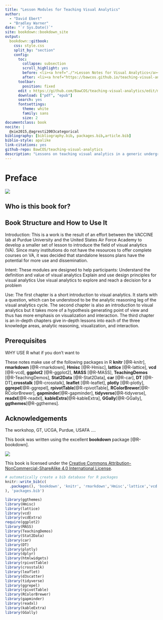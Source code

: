 ```yaml
--- 
title: "Lesson Modules for Teaching Visual Analytics"
author: 
  - "David Ebert"
  - "Bradley Warner"
date: "`r Sys.Date()`"
site: bookdown::bookdown_site
output: 
  bookdown::gitbook:
    css: style.css
    split_by: "section"
    config:
      toc:
        collapse: subsection
        scroll_highlight: yes
        before: <li><a href="./">Lesson Notes for Visual Analytics</a></li>
        after: <li><a href="https://bawcos.github.io/teaching-visual-analytics/" target="blank">Published with bookdown</a></li>
      toolbar:
        position: fixed
      edit : https://github.com/BawCOS/teaching-visual-analytics/edit/master/%s
      download: ["pdf", "epub"]
      search: yes
      fontsettings:
        theme: white
        family: sans
        size: 2
documentclass: book
nocite: | 
  @xie2015,@agresti2003categorical
bibliography: [bibliography.bib, packages.bib,article.bib]
biblio-style: apalike
link-citations: yes
github-repo: BawCOS/teaching-visual-analytics
description: "Lessons on teaching visual analytics in a generic undergraduate classroom"
---
```


# Preface {-}

![](./images/Teaching_Visual_Analytics.jpg)  




## Who is this book for?



## Book Structure and How to Use It

Introduction:  This is a work is the result of an effort between the VACCINE lab at Purdue University and the United States Air Force Academy to develop a smaller set of lesson to introduce the field of visual analytics (VA).  Since many institutions do not have the resources to offer complete courses on VA, it was decided that standalone lessons plans have the potential for more use and dissemination.   

Intent:  These modules are designed to help participants:
Understand the definition and value of visual analytics
Explain and use design principles for visual analytics
Use visual analytics to explore and reach a decision for a problem

Use:  The first chapter is a short introduction to visual analytics. It starts with a question, which can be understood to be the analytic reasoning leg of the visual analytics cycle. The second chapter is also an introduction to visual analytics but it takes more of a hypothesis generating point of view and thus has more emphasis on visualization and interaction. The third chapter is an in-depth  chapters give in-depth lessons into each of the three knowledge areas, analytic reasoning, visualization, and interaction.


## Prerequisites

WHY USE R what if you don't want to

These notes make use of the following packages in R **knitr** [@R-knitr], **rmarkdown** [@R-rmarkdown], **Hmisc** [@R-Hmisc], **lattice** [@R-lattice], **vcd** [@R-vcd], **ggplot2** [@R-ggplot2], **MASS** [@R-MASS], **TeachingDemos** [@R-TeachingDemos], **Stat2Data** [@R-Stat2Data], **car** [@R-car], **DT** [@R-DT],**crosstalk** [@R-crosstalk], **leaflet** [@R-leaflet], **plotly** [@R-plotly], **ggrepel**[@R-ggrepel], **rpivotTable**[@R-rpivotTable], **RColorBrewer**[@R-RColorBrewer], **gapminder**[@R-gapminder], **tidyverse**[@R-tidyverse], **readxl**[@R-readxl], **kableExtra**[@R-kableExtra], **GGally**[@R-GGally], **ggthemes**[@R-ggthemes].

## Acknowledgements 

The workshop, GT, UCGA, Purdue, USAFA ....

This book was written using the excellent **bookdown** package [@R-bookdown].



![](./images/by-nc-sa.png)  

This book is licensed under the [Creative Commons Attribution-NonCommercial-ShareAlike 4.0 International License](http://creativecommons.org/licenses/by-nc-sa/4.0/).

```r
# automatically create a bib database for R packages
knitr::write_bib(c(
  .packages(), 'bookdown', 'knitr', 'rmarkdown','Hmisc','lattice','vcd','ggplot2','MASS','TeachingDemos','Stat2Data','car','DT','leaflet','crosstalk','plotly','tidyr','vcdExtra','ggrepel', 'shiny', 'rpivotTable','ggrepel','d3scatter','RColorBrewer','gapminder','tidyverse','readxl','kableExtra','GGally','ggthemes'
), 'packages.bib')
```

```r
library(ggthemes)
library(Hmisc)
library(lattice)
library(vcd)
library(vcdExtra)
require(ggplot2)
library(MASS)
library(TeachingDemos)
library(Stat2Data)
library(car)
library(DT)
library(plotly)
library(dplyr)
library(htmlwidgets)
library(rpivotTable)
library(crosstalk)
library(leaflet)
library(d3scatter)
library(tidyverse)
library(ggrepel)
library(rpivotTable)
library(RColorBrewer)
library(gapminder)
library(readxl)
library(kableExtra)
library(GGally)
```

